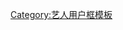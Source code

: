 {{Userbox-2
  |border-c = #046604
  |border-s = 1
  |id1      = 淳净佳音
  |id1-c    = #008080
  |id1-s    = 12
  |id1-fc   = #FFFFFF
  |info     = 这个用户爱听'''[[蔡淳佳|<span style="color:#FFD700;font-size:15px">蔡淳佳</span>]]'''的歌曲。
  |info-c   = #046604
  |info-s   = 10
  |info-fc  = #FFFFFF
  |id2      = [[File:Joi_sum.jpg|47px]]
  |id2-c    = #046604
  |id2-s    = 12
  |id2-fc   = #000000
  |usercategory= 喜欢蔡淳佳的维基人
}}

<noinclude>
{{DEFAULTSORT:Chua,Joi}}
[[Category:艺人用户框模板]]
</noinclude>